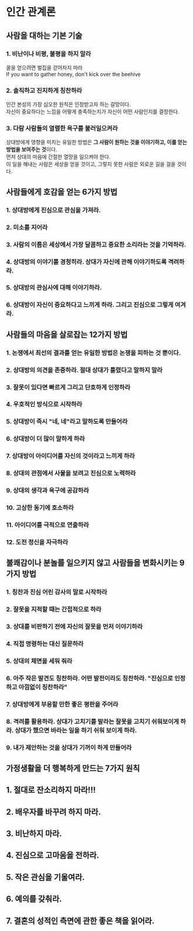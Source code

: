 # 인간 관계론

## 사람을 대하는 기본 기술

### 1. 비난이나 비평, 불평을 하지 말라

꿀을 얻으려면 벌집을 걷어차지 마라  
If you want to gather honey, don't kick over the beehive

### 2. 솔직하고 진지하게 칭찬하라

인간 본성의 가장 심오한 원칙은 인정받고자 하는 갈망이다.  
자신이 중요하다는 느낌을 어떻게 충족하는지가 자신이 어떤 사람인지를 결정한다.

### 3. 다람 사람들의 열렬한 욕구를 불러일으켜라

상대방에게 영향을 미치는 유일한 방법은 **그 사람이 원하는 것을 이야기하고, 이를 얻는 방법을 보여주는 것**이다.  
먼저 상대의 마음에 간절한 열망을 일으켜야 한다.  
이 일을 해내는 사람은 세상을 얻을 것이고, 그렇지 못한 사람은 외로운 길을 걸을 것이다.

## 사람들에게 호감을 얻는 6가지 방법

### 1. 상대방에게 진심으로 관심을 가져라.

### 2. 미소를 지어라

### 3. 사람의 이름은 세상에서 가장 달콤하고 중요한 소리라는 것을 기억하라.

### 4. 상대방의 이야기를 경청히라. 상대가 자신에 관해 이야기하도록 격려하라.

### 5. 상대방의 관심사에 대해 이야기하라.

### 6. 상대방이 자신이 중요하다고 느끼게 하라. 그리고 진심으로 그렇게 여겨라.

## 사람들의 마음을 살로잡는 12가지 방법

### 1. 논쟁에서 최선의 결과를 얻는 유일한 방법은 논쟁을 피하는 것 뿐이다.

### 2. 상대방의 의견을 존중하라. 절대 상대가 틀렸다고 말하지 말라

### 3. 잘못이 있다면 빠르게 그리고 단호하게 인정하라

### 4. 우호적인 방식으로 시작하라

### 5. 상대방이 즉시 "네, 네"라고 말하도록 만들어라

### 6. 상대방이 더 많이 말하게 하라

### 7. 상대방이 아이디어를 자신의 것이라고 느끼게 하라

### 8. 상대의 관점에서 사물을 보려고 진심으로 노력하라

### 9. 상대의 생각과 욕구에 공감하라

### 10. 고상한 동기에 호소하라

### 11. 아이디어를 극적으로 연출하라

### 12. 도전 정신을 자극하라

## 불쾌감이나 분놀를 일으키지 않고 사람들을 변화시키는 9가지 방법

### 1. 칭찬과 진심 어린 감사의 말로 시작하라

### 2. 잘못을 지적할 때는 간접적으로 하라

### 3. 상대를 비판하기 전에 자신의 잘못을 먼저 이야기하라

### 4. 직접 명령하는 대신 질문하라

### 5. 상대의 체면을 세워 줘라

### 6. 아주 작은 발견도 칭찬하라. 어떤 발전이라도 칭찬하라. "진심으로 인정하고 아낌없이 칭찬하라"

### 7. 상대방에게 부응할 만한 좋은 평판을 주어라

### 8. 격려를 활용하라. 상대가 고치기를 발라는 잘못을 고치기 쉬워보이게 하라. 상대가 했으면 바라는 일을 하기 쉬워 보이게 하라.

### 9. 내가 제안하는 것을 상대가 기꺼이 하게 만들어라

## 가정생활을 더 행복하게 만드는 7가지 원칙

## 1. 절대로 잔소리하지 마라!!!

## 2. 배우자를 바꾸려 하지 마라.

## 3. 비난하지 마라.

## 4. 진심으로 고마움을 전하라.

## 5. 작은 관심을 기울여라.

## 6. 예의를 갖춰라.

## 7. 결혼의 성적인 측면에 관한 좋은 책을 읽어라.